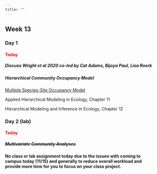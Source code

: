 ```yaml
---
title: ""
---
```


## Week 13

### Day 1

#### [Today]{style="color:red;"}

##### Discuss Wright et al 2020 co-led by Cat Adams, Bijoya Paul, Lisa Roerk

##### Hierarchical Community Occupancy Model

[Multiple Species-Site Occupancy Model](https://mc-stan.org/users/documentation/case-studies/dorazio-royle-occupancy.html)

Applied Hierarchical Modeling in Ecology, Chapter 11

Hierarchical Modeling and Inference in Ecology, Chapter 12 


### Day 2 (lab)

#### [Today]{style="color:red;"}

##### ~~Multivariate Community Analyses~~

**No class or lab assignment today due to the issues with coming to campus today (11/15) and generally to reduce overall workload and provide more time for you to focus on your class project.**

